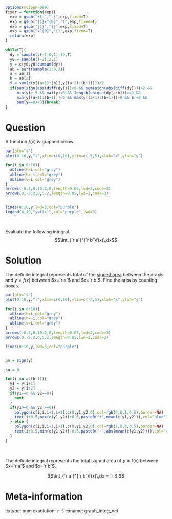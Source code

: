 ```r
options(scipen=999)
fixer = function(exp){
  exp = gsub("+{-","-{",exp,fixed=T)
  exp = gsub("{1}x^{0}","1",exp,fixed=T)
  exp = gsub("{1}","{}",exp,fixed=T)
  exp = gsub("x^{0}","{}",exp,fixed=T)
  return(exp)
}

while(T){
  dy = sample(c(-1,0,1),10,T)
  y0 = sample((-2):2,1)
  y = c(y0,y0+cumsum(dy))
  ab = sort(sample(1:9,2))
  a = ab[1]
  b = ab[2]
  S = sum(c(y[(a+1):(b)],y[(a+2):(b+1)]))/2
  if(sum(sign(abs(diff(dy))))<6 && sum(sign(abs(diff(dy))))>2 &&
     min(y)>-5 && max(y)<5 && length(unique(dy[a:b]))==3 &&
     min(y[(a+1):(b+1)])<0 && max(y[(a+1):(b+1)])>0 && S!=0 &&
     sum(y==0)<3){break}
}


```

Question
========

A function $f(x)$ is graphed below.

```r
par(pty="s")
plot(0:10,y,"l",xlim=c(0,10),ylim=c(-5,5),xlab="x",ylab="y")

for(i in 0:10){
  abline(h=i,col="grey")
  abline(h=-i,col="grey")
  abline(v=i,col="grey")
}
arrows(-0.2,0,10.2,0,length=0.05,lwd=2,code=3)
arrows(0,-5.2,0,5.2,length=0.05,lwd=2,code=3)


lines(0:10,y,lwd=3,col="purple")
legend(4,10,"y=f(x)",col="purple",lwd=3)

```
\

Evaluate the following integral.
$$\int_{`r a`}^{`r b`}f(x)\,dx$$


Solution
========

The definite integral represents total of the [signed area](https://en.wikipedia.org/wiki/Signed_area) between the $x$-axis and $y=f(x)$ between $x=`r a`$ and $x=`r b`$. Find the area by counting boxes.

```r
par(pty="s")
plot(0:10,y,"l",xlim=c(0,10),ylim=c(-5,5),xlab="x",ylab="y")

for(i in 0:10){
  abline(h=i,col="grey")
  abline(h=-i,col="grey")
  abline(v=i,col="grey")
}
arrows(-0.2,0,10.2,0,length=0.05,lwd=2,code=3)
arrows(0,-5.2,0,5.2,length=0.05,lwd=2,code=3)

lines(0:10,y,lwd=3,col="purple")


pn = sign(y)

su = 0

for(i in a:(b-1)){
  y1 = y[i+1]
  y2 = y[i+2]
  if(y1==0 && y2==0){
    next
  }
  if(y1>=0 && y2 >=0){
    polygon(c(i,i,i+1,i+1),c(0,y1,y2,0),col=rgb(0,0,1,0.5),border=NA)
    text(i+0.5,max(c(y1,y2))+0.5,paste0("+",mean(c(y1,y2))),col="blue")
  } else {
    polygon(c(i,i,i+1,i+1),c(0,y1,y2,0),col=rgb(1,0,0,0.5),border=NA)
    text(i+0.5,min(c(y1,y2))-0.5,paste0("-",abs(mean(c(y1,y2)))),col="red")
  }
}


```
\

The definite integral represents the total signed area of $y=f(x)$ between $x=`r a`$ and $x=`r b`$.

$$\int_{`r a`}^{`r b`}f(x)\,dx = `r S`$$


Meta-information
============
extype: num
exsolution: `r S`
exname: graph_integ_net